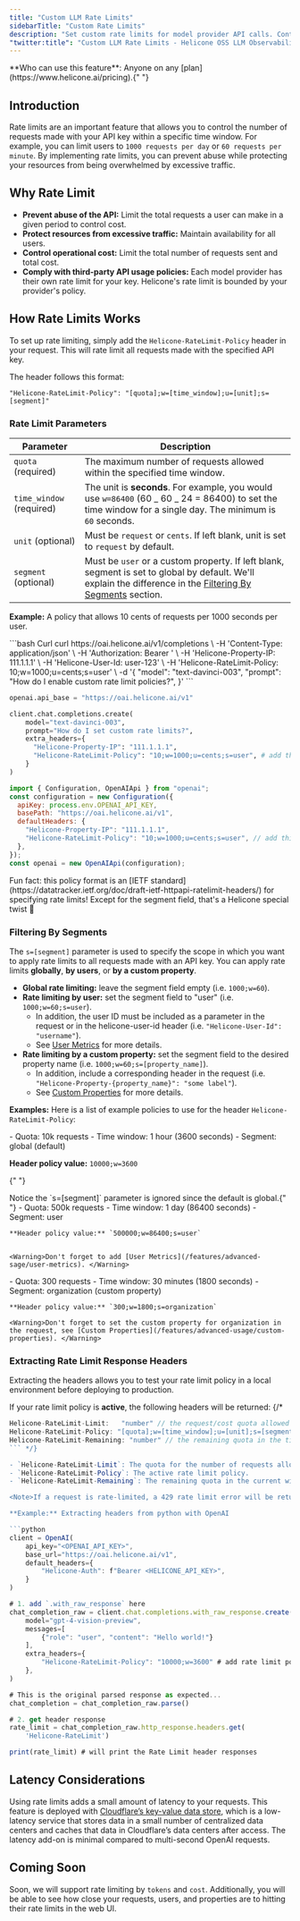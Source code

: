 ```yaml
---
title: "Custom LLM Rate Limits"
sidebarTitle: "Custom Rate Limits"
description: "Set custom rate limits for model provider API calls. Control usage by request count, cost, or custom properties to manage expenses and prevent unintended overuse."
"twitter:title": "Custom LLM Rate Limits - Helicone OSS LLM Observability"
---
```



<Info>
  **Who can use this feature**: Anyone on any
  [plan](https://www.helicone.ai/pricing).{" "}
</Info>

## Introduction

Rate limits are an important feature that allows you to control the number of requests made with your API key within a specific time window. For example, you can limit users to `1000 requests per day` or `60 requests per minute`. By implementing rate limits, you can prevent abuse while protecting your resources from being overwhelmed by excessive traffic.

## Why Rate Limit

- **Prevent abuse of the API:** Limit the total requests a user can make in a given period to control cost.
- **Protect resources from excessive traffic:** Maintain availability for all users.
- **Control operational cost:** Limit the total number of requests sent and total cost.
- **Comply with third-party API usage policies:** Each model provider has their own rate limit for your key. Helicone's rate limit is bounded by your provider's policy.

## How Rate Limits Works

To set up rate limiting, simply add the `Helicone-RateLimit-Policy` header in your request. This will rate limit all requests made with the specified API key.

The header follows this format:

```tsx
"Helicone-RateLimit-Policy": "[quota];w=[time_window];u=[unit];s=[segment]"
```

### Rate Limit Parameters

| Parameter                | Description                                                                                                                                                                                                                                              |
| ------------------------ | -------------------------------------------------------------------------------------------------------------------------------------------------------------------------------------------------------------------------------------------------------- |
| `quota` (required)       | The maximum number of requests allowed within the specified time window.                                                                                                                                                                                 |
| `time_window` (required) | The unit is **seconds**. For example, you would use `w=86400` (60 _ 60 _ 24 = 86400) to set the time window for a single day. The minimum is `60` seconds.                                                                                               |
| `unit` (optional)        | Must be `request` or `cents`. If left blank, unit is set to `request` by default.                                                                                                                                                                        |
| `segment` (optional)     | Must be `user` or a custom property. If left blank, segment is set to global by default. We'll explain the difference in the [Filtering By Segments](https://docs.helicone.ai/features/advanced-usage/custom-rate-limits#filtering-by-segments) section. |

**Example:** A policy that allows 10 cents of requests per 1000 seconds per user.

<CodeGroup>
```bash Curl
curl https://oai.helicone.ai/v1/completions \
  -H 'Content-Type: application/json' \
  -H 'Authorization: Bearer <YOUR_API_KEY>' \
  -H 'Helicone-Property-IP: 111.1.1.1' \
  -H 'Helicone-User-Id: user-123' \
  -H 'Helicone-RateLimit-Policy: 10;w=1000;u=cents;s=user' \
  -d '{
    "model": "text-davinci-003",
    "prompt": "How do I enable custom rate limit policies?",
}'
```

```python Python
openai.api_base = "https://oai.helicone.ai/v1"

client.chat.completions.create(
    model="text-davinci-003",
    prompt="How do I set custom rate limits?",
    extra_headers={
      "Helicone-Property-IP": "111.1.1.1",
      "Helicone-RateLimit-Policy": "10;w=1000;u=cents;s=user", # add this header and set the header value
    }
)
```

```js Node.js
import { Configuration, OpenAIApi } from "openai";
const configuration = new Configuration({
  apiKey: process.env.OPENAI_API_KEY,
  basePath: "https://oai.helicone.ai/v1",
  defaultHeaders: {
    "Helicone-Property-IP": "111.1.1.1",
    "Helicone-RateLimit-Policy": "10;w=1000;u=cents;s=user", // add this header and set the header value
  },
});
const openai = new OpenAIApi(configuration);
```

</CodeGroup>
<Tip>
  Fun fact: this policy format is an [IETF standard](https://datatracker.ietf.org/doc/draft-ietf-httpapi-ratelimit-headers/)
  for specifying rate limits! Except for the segment field, that's a Helicone special
  twist 🍬
</Tip>

### Filtering By Segments

The `s=[segment]` parameter is used to specify the scope in which you want to apply rate limits to all requests made with an API key. You can apply rate limits **globally**, **by users**, or **by a custom property**.

- **Global rate limiting:** leave the segment field empty (i.e. `1000;w=60`).
- **Rate limiting by user:** set the segment field to "user" (i.e. `1000;w=60;s=user`).
  - In addition, the user ID must be included as a parameter in the request or in the helicone-user-id header (i.e. `"Helicone-User-Id": "username"`).
  - See [User Metrics](/features/advanced-usage/user-metrics) for more details.
- **Rate limiting by a custom property:** set the segment field to the desired property name (i.e. `1000;w=60;s=[property_name]`).
  - In addition, include a corresponding header in the request (i.e. `"Helicone-Property-{property_name}": "some label"`).
  - See [Custom Properties](/features/advanced-usage/custom-properties) for more details.

**Examples:** Here is a list of example policies to use for the header `Helicone-RateLimit-Policy`:

<AccordionGroup>
  <Accordion title="Rate Limiting Globally" icon="earth-americas">
  - Quota: 10k requests
  - Time window: 1 hour (3600 seconds)
  - Segment: global (default)

**Header policy value:** `10000;w=3600`

{" "}

<Info>
  Notice the `s=[segment]` parameter is ignored since the default is
  global.{" "}
</Info>

  </Accordion>

  <Accordion title="Rate Limiting By User" icon="user">
    - Quota: 500k requests
    - Time window: 1 day (86400 seconds)
    - Segment: user

    **Header policy value:** `500000;w=86400;s=user`


    <Warning>Don't forget to add [User Metrics](/features/advanced-sage/user-metrics). </Warning>

  </Accordion>

  <Accordion title="Rate Limiting By Custom Property" icon="tag">
    - Quota: 300 requests
    - Time window: 30 minutes (1800 seconds)
    - Segment: organization (custom property)

    **Header policy value:** `300;w=1800;s=organization`

    <Warning>Don't forget to set the custom property for organization in the request, see [Custom Properties](/features/advanced-usage/custom-properties). </Warning>

  </Accordion>
</AccordionGroup>

### Extracting Rate Limit Response Headers

Extracting the headers allows you to test your rate limit policy in a local environment before deploying to production.

If your rate limit policy is **active**, the following headers will be returned:
{/\*

````ts
Helicone-RateLimit-Limit:	"number" // the request/cost quota allowed in the time window.
Helicone-RateLimit-Policy: "[quota];w=[time_window];u=[unit];s=[segment]" // the active rate limit policy.
Helicone-RateLimit-Remaining: "number" // the remaining quota in the time window.
``` */}

- `Helicone-RateLimit-Limit`: The quota for the number of requests allowed in the time window.
- `Helicone-RateLimit-Policy`: The active rate limit policy.
- `Helicone-RateLimit-Remaining`: The remaining quota in the current window.

<Note>If a request is rate-limited, a 429 rate limit error will be returned.</Note>

**Example:** Extracting headers from python with OpenAI

```python
client = OpenAI(
    api_key="<OPENAI_API_KEY>",
    base_url="https://oai.helicone.ai/v1",
    default_headers={
        "Helicone-Auth": f"Bearer <HELICONE_API_KEY>",
    }
)

# 1. add `.with_raw_response` here
chat_completion_raw = client.chat.completions.with_raw_response.create(
    model="gpt-4-vision-preview",
    messages=[
        {"role": "user", "content": "Hello world!"}
    ],
    extra_headers={
        "Helicone-RateLimit-Policy": "10000;w=3600" # add rate limit policy here
    },
)

# This is the original parsed response as expected...
chat_completion = chat_completion_raw.parse()

# 2. get header response
rate_limit = chat_completion_raw.http_response.headers.get(
    'Helicone-RateLimit')

print(rate_limit) # will print the Rate Limit header responses

````

## Latency Considerations

Using rate limits adds a small amount of latency to your requests. This feature is deployed with [Cloudflare’s key-value data store](https://developers.cloudflare.com/kv/reference/how-kv-works/), which is a low-latency service that stores data in a small number of centralized data centers and caches that data in Cloudflare’s data centers after access. The latency add-on is minimal compared to multi-second OpenAI requests.

## Coming Soon

Soon, we will support rate limiting by `tokens` and `cost`. Additionally, you will be able to see how close your requests, users, and properties are to hitting their rate limits in the web UI.

<QuestionsSection />
